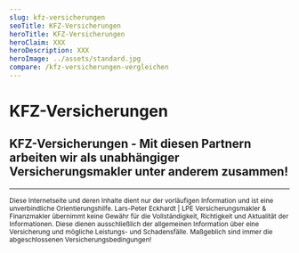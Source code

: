 ```yaml
---
slug: kfz-versicherungen
seoTitle: KFZ-Versicherungen
heroTitle: KFZ-Versicherungen
heroClaim: XXX
heroDescription: XXX
heroImage: ../assets/standard.jpg
compare: /kfz-versicherungen-vergleichen
---
```


<ProvenExpert />

# KFZ-Versicherungen












<ContactAndCompareBox />
<ProvenExpert />

## KFZ-Versicherungen - Mit diesen Partnern arbeiten wir als unabhängiger Versicherungsmakler unter anderem zusammen!
<InsurancesBox title='Sachversicherungsgesellschaften'/>

---

<small>Diese Internetseite und deren Inhalte dient nur der vorläufigen Information und ist eine unverbindliche Orientierungshilfe. Lars-Peter Eckhardt | LPE Versicherungsmakler & Finanzmakler übernimmt keine Gewähr für die Vollständigkeit, Richtigkeit und Aktualität der Informationen. Diese dienen ausschließlich der allgemeinen Information über eine Versicherung und mögliche Leistungs- und Schadensfälle. Maßgeblich sind immer die abgeschlossenen Versicherungsbedingungen!</small>